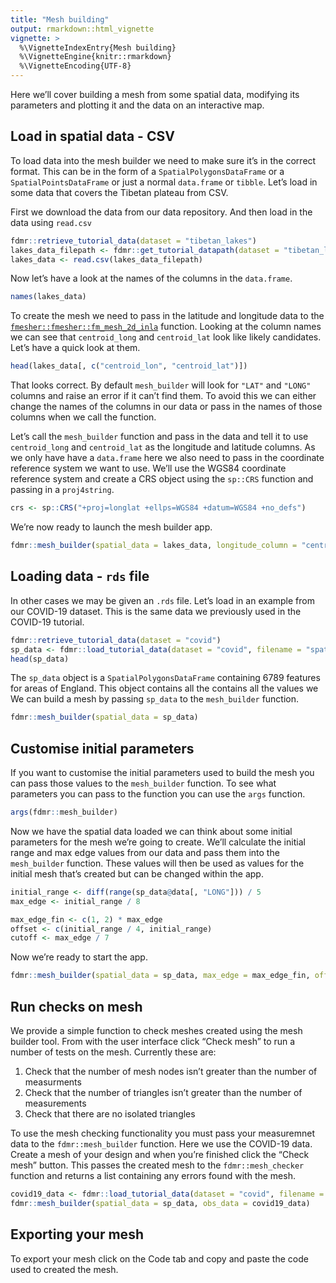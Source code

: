 ```yaml
---
title: "Mesh building"
output: rmarkdown::html_vignette
vignette: >
  %\VignetteIndexEntry{Mesh building}
  %\VignetteEngine{knitr::rmarkdown}
  %\VignetteEncoding{UTF-8}
---
```


Here we'll cover building a mesh from some spatial data, modifying its parameters and plotting it and the data on an interactive map.

## Load in spatial data - CSV

To load data into the mesh builder we need to make sure it's in the correct format. This can be in the form of a `SpatialPolygonsDataFrame` or a `SpatialPointsDataFrame` or just a normal `data.frame` or `tibble`. Let's load in some
data that covers the Tibetan plateau from CSV.

First we download the data from our data repository. And then load in the data using `read.csv`

```r
fdmr::retrieve_tutorial_data(dataset = "tibetan_lakes")
lakes_data_filepath <- fdmr::get_tutorial_datapath(dataset = "tibetan_lakes", filename = "example_lake_data.csv")
lakes_data <- read.csv(lakes_data_filepath)
```

Now let's have a look at the names of the columns in the `data.frame`.

```r
names(lakes_data)
```

To create the mesh we need to pass in the latitude and longitude data to the [`fmesher::fmesher::fm_mesh_2d_inla`](https://inlabru-org.github.io/fmesher/reference/fm_mesh_2d.html) function. Looking at the column names we can see that `centroid_long` and `centroid_lat` look like likely candidates. Let's have a quick look at them.

```r
head(lakes_data[, c("centroid_lon", "centroid_lat")])
``` 

That looks correct. By default `mesh_builder` will look for `"LAT"` and `"LONG"` columns and raise an error if it can't find them. To avoid this we can either change the names of the columns in our data or pass in the names of those columns when we call the function. 

Let's call the `mesh_builder` function and pass in the data and tell it to use `centroid_long` and `centroid_lat` as the longitude and latitude columns. As we only have have a `data.frame` here we also need to pass in the coordinate reference system we want to use. We'll use the WGS84 coordinate reference system and create a CRS object using the `sp::CRS` function and passing in a `proj4string`.

```r
crs <- sp::CRS("+proj=longlat +ellps=WGS84 +datum=WGS84 +no_defs")
```

We're now ready to launch the mesh builder app.

```r
fdmr::mesh_builder(spatial_data = lakes_data, longitude_column = "centroid_lon", latitude_column = "centroid_lat", crs = crs)
``` 

## Loading data - `rds` file

In other cases we may be given an `.rds` file. Let's load in an example from our COVID-19 dataset. This is the same data we previously used in the COVID-19 tutorial.

```r
fdmr::retrieve_tutorial_data(dataset = "covid")
sp_data <- fdmr::load_tutorial_data(dataset = "covid", filename = "spatial_data.rds")
head(sp_data)
```

The `sp_data` object is a `SpatialPolygonsDataFrame` containing 6789 features for areas of England. This object contains all the  contains all the values we
We can build a mesh by passing `sp_data` to the `mesh_builder` function.

```r
fdmr::mesh_builder(spatial_data = sp_data)
```
 
## Customise initial parameters

If you want to customise the initial parameters used to build the mesh you can pass those values to the `mesh_builder` function. To see what parameters you can pass to the function you can use the `args` function.

```r
args(fdmr::mesh_builder)
```

Now we have the spatial data loaded we can think about some initial parameters for the mesh we're going to create. We'll calculate the initial range and max edge values from our data and
pass them into the `mesh_builder` function. These values will then be used as values for the initial mesh that's created but can be changed within the app.

```r
initial_range <- diff(range(sp_data@data[, "LONG"])) / 5
max_edge <- initial_range / 8

max_edge_fin <- c(1, 2) * max_edge
offset <- c(initial_range / 4, initial_range)
cutoff <- max_edge / 7
```

Now we're ready to start the app.

```r
fdmr::mesh_builder(spatial_data = sp_data, max_edge = max_edge_fin, offset = offset, cutoff = cutoff)
```

## Run checks on mesh

We provide a simple function to check meshes created using the mesh builder tool. From with the user interface click "Check mesh" to run a number of tests on the mesh.
Currently these are:

1. Check that the number of mesh nodes isn't greater than the number of measurments
2. Check that the number of triangles isn't greater than the number of measurements
3. Check that there are no isolated triangles

To use the mesh checking functionality you must pass your measuremnet data to the `fdmr::mesh_builder` function. Here we use the COVID-19 data. Create a mesh of your design and when you're finished click the "Check mesh" button. This passes the created mesh
to the `fdmr::mesh_checker` function and returns a list containing any errors found with the mesh.

```r
covid19_data <- fdmr::load_tutorial_data(dataset = "covid", filename = "covid19_data.rds")
fdmr::mesh_builder(spatial_data = sp_data, obs_data = covid19_data)
```

## Exporting your mesh

To export your mesh click on the Code tab and copy and paste the code used to created the mesh.


